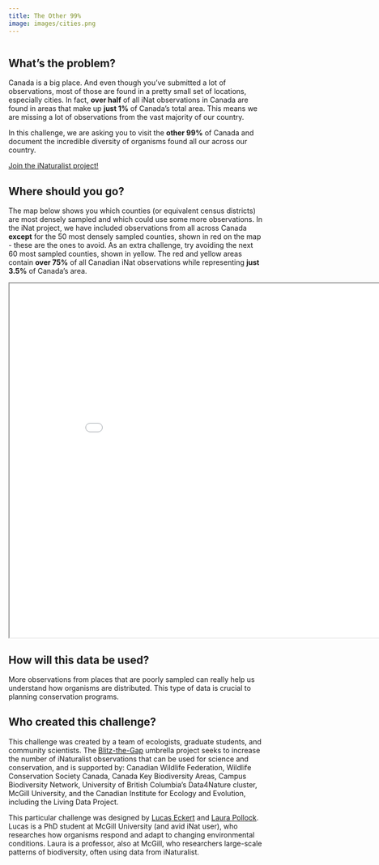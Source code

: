 ```yaml
---
title: The Other 99%
image: images/cities.png
---
```


![]()

## What's the problem?

Canada is a big place. And even though you've submitted a lot of observations, most of those are found in a pretty small set of locations, especially cities. In fact, **over half** of all iNat observations in Canada are found in areas that make up **just 1%** of Canada's total area. This means we are missing a lot of observations from the vast majority of our country.

In this challenge, we are asking you to visit the **other 99%** of Canada and document the incredible diversity of organisms found all our across our country.

[Join the iNaturalist project!](https://www.inaturalist.org/projects/blitz-the-gap-the-other-99){.btn .btn-primary .btn role="button"}

## Where should you go?

The map below shows you which counties (or equivalent census districts) are most densely sampled and which could use some more observations. In the iNat project, we have included observations from all across Canada **except** for the 50 most densely sampled counties, shown in red on the map - these are the ones to avoid. As an extra challenge, try avoiding the next 60 most sampled counties, shown in yellow. The red and yellow areas contain **over 75%** of all Canadian iNat observations while representing **just 3.5%** of Canada's area.

```{=html}
<iframe width="900" height="700" src="maps/99-percent-map.html" title="The Other 99%"></iframe>
```
## How will this data be used?

More observations from places that are poorly sampled can really help us understand how organisms are distributed. This type of data is crucial to planning conservation programs.

## Who created this challenge?

This challenge was created by a team of ecologists, graduate students, and community scientists. The [Blitz-the-Gap](https://blitzthegap.org/) umbrella project seeks to increase the number of iNaturalist observations that can be used for science and conservation, and is supported by: Canadian Wildlife Federation, Wildlife Conservation Society Canada, Canada Key Biodiversity Areas, Campus Biodiversity Network, University of British Columbia’s Data4Nature cluster, McGill University, and the Canadian Institute for Ecology and Evolution, including the Living Data Project.

This particular challenge was designed by [Lucas Eckert](https://www.lucaseckert.ca/) and [Laura Pollock](https://qbiodiversity.org/). Lucas is a PhD student at McGill University (and avid iNat user), who researches how organisms respond and adapt to changing environmental conditions. Laura is a professor, also at McGill, who researchers large-scale patterns of biodiversity, often using data from iNaturalist.
